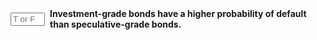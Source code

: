 ::: {.question-block}

<form onsubmit="event.preventDefault(); checkAnswerBox('module6_tf_q82','F')" style="display: flex; align-items: center; gap: 8px;">
<input type="text" id="module6_tf_q82" name="module6_tf_q82" maxlength="1" placeholder="T or F" style="width: 55px;" data-correct-answer="F" /> 
<label for="module6_tf_q82"><strong>Investment-grade bonds have a higher probability of default than speculative-grade bonds.</strong></label>
</form>

<div id="feedback-module6_tf_q82" class="feedback" style="display:none;">
This is FALSE. Investment-grade bonds have lower default risk and lower yields.
</div>

:::
